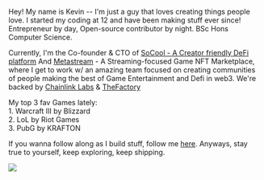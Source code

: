 Hey! My name is Kevin -- I'm just a guy that loves creating things people love. I started my coding at 12 and have been making stuff ever since! Entrepreneur by day, Open-source contributor by night. BSc Hons Computer Science.

Currently, I'm the Co-founder & CTO of <a href="https://socool.club/">SoCool - A Creator friendly DeFi platform</a> And <a href="https://metastream.network/">Metastream</a> - A Streaming-focused Game NFT Marketplace, where I get to work w/ an amazing team focused on creating communities of people making the best of Game Entertainment and Defi in web3. We're backed by <a href="https://chainlinklabs.com/startup/">Chainlink Labs</a> & <a href="https://www.thefactory.no/">TheFactory</a>

My top 3 fav Games lately:
<br>1. Warcraft III by Blizzard
<br>2. LoL by Riot Games
<br>3. PubG by KRAFTON

If you wanna follow along as I build stuff, follow me <a href="https://twitter.com/leovinh">here</a>. Anyways, stay true to yourself, keep exploring, keep shipping.

<img class="Home_imgs__2dF9o" src="https://i.imgur.com/dstyx8i.jpeg"/>
